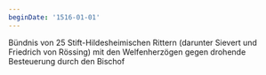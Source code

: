 ```yaml
---
beginDate: '1516-01-01'
---
```


Bündnis von 25 Stift-Hildesheimischen Rittern (darunter Sievert und Friedrich
von Rössing) mit den Welfenherzögen gegen drohende Besteuerung durch den Bischof
